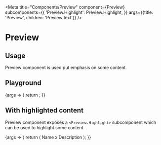 
<Meta
  title="Components/Preview"
  component={Preview}
  subcomponents={{
    'Preview.Highlight': Preview.Highlight,
  }}
  args={{title: 'Preview', children: 'Preview text'}}
/>

# Preview

## Usage

Preview component is used put emphasis on some content.

## Playground

<Canvas>
  <Story name="Standard">
    {args => {
      return <Preview {...args} />;
    }}
  </Story>
</Canvas>

<ArgsTable story="Standard" />

## With highlighted content

Preview component exposes a `<Preview.Highlight>` subcomponent which can be used to highlight some content.

<Canvas>
  <Story name="Highlight">
    {args => {
      return (
        <Preview {...args}>
          <Preview.Highlight>Name</Preview.Highlight> x <Preview.Highlight>Description</Preview.Highlight>
        </Preview>
      );
    }}
  </Story>
</Canvas>
